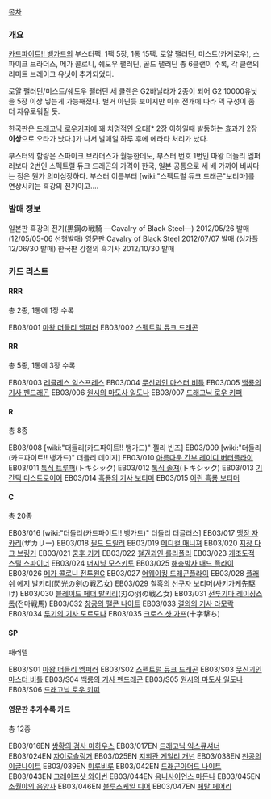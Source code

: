 [[목차]]

=== 개요 ===
[[카드파이트!! 뱅가드]]의 부스터팩. 1팩 5장, 1통 15팩.
로얄 팰러딘, 미스트(카게로우), 스파이크 브라더스, 메가 콜로니, 쉐도우 팰러딘, 골드 팰러딘 총 6클랜이 수록, 각 클랜의 리미트 브레이크 유닛이 추가되었다.

로얄 팰러딘/미스트/쉐도우 팰러딘 세 클랜은 G2바닐라가 2종이 되어 G2 10000유닛을 5장 이상 넣는게 가능해졌다. 별거 아닌듯 보이지만 이후 전개에 따라 덱 구성이 좀 더 자유로워질 듯.

한국판은 [[드래고닉 로우키퍼]]에 꽤 치명적인 오타[* 2장 이하일때 발동하는 효과가 2장 '''이상'''으로 오타가 났다.]가 나서 발매일 하루 후에 에라타 처리가 났다.

부스터의 함량은 스파이크 브라더스가 월등한데도, 부스터 번호 1번인 마왕 더들리 엠퍼러보다 2번인 스펙트럴 듀크 드래곤의 가격이 한국, 일본 공통으로 세 배 가까이 비싸다는 점은 뭔가 의미심장하다. 부스터 이름부터 [wiki:"스펙트럴 듀크 드래곤"보티마]를 연상시키는 흑강의 전기이고….

=== 발매 정보 ===
일본판 흑강의 전기(黒鋼の戦騎 ―Cavalry of Black Steel―) 2012/05/26 발매 (12/05/05-06 선행발매)
영문판 Cavalry of Black Steel 2012/07/07 발매 (싱가폴 12/06/30 발매)
한국판 강철의 흑기사 2012/10/30 발매
=== 카드 리스트 ===

==== RRR ====
총 2종, 1통에 1장 수록

EB03/001 [[마왕 더들리 엠퍼러]]
EB03/002 [[스펙트럴 듀크 드래곤]]

==== RR ====
총 5종, 1통에 3장 수록

EB03/003 [[레클레스 익스프레스]]
EB03/004 [[무신괴인 마스터 비틀]]
EB03/005 [[백룡의 기사 펜드래곤]]
EB03/006 [[원시의 마도사 일도나]]
EB03/007 [[드래고닉 로우 키퍼]]

==== R ====
총 8종

EB03/008 [wiki:"더들리(카드파이트!! 뱅가드)" 젤리 빈즈]
EB03/009 [wiki:"더들리(카드파이트!! 뱅가드)" 더들리 데이지]
EB03/010 [[아름다운 간부 레이디 버터플라이]]
EB03/011 [[톡식 트루퍼]](トキシック)
EB03/012 [[톡식 솔져]](トキシック)
EB03/013 [[기간틱 디스트로이어]]
EB03/014 [[흑룡의 기사 보티머]]
EB03/015 [[어린 흑룡 보티머]]

==== C ====
총 20종

EB03/016 [wiki:"더들리(카드파이트!! 뱅가드)" 더들리 더글러스]
EB03/017 [[맹장 자카리]](ザカリー)
EB03/018 [[필드 드릴러]]
EB03/019 [[메디컬 매니져]]
EB03/020 [[지장 다크 브링거]]
EB03/021 [[쿵후 키커]]
EB03/022 [[철권괴인 롤리폴리]]
EB03/023 [[개조도적 스틸 스파이더]]
EB03/024 [[머시닝 모스키토]]
EB03/025 [[해충박사 매드 플라이]]
EB03/026 [[메가 콜로니 전투원C]]
EB03/027 [[어웨이킹 드래곤플라이]]
EB03/028 [[플래쉬 에지 발키리]](閃光の剣の戦乙女)
EB03/029 [[칠흑의 선구자 보티머]](사키가케先駆け)
EB03/030 [[블레이드 페더 발키리]](刃の羽の戦乙女)
EB03/031 [[전투기마 레이징스톰]](전마戦馬)
EB03/032 [[창공의 팰콘 나이트]]
EB03/033 [[결의의 기사 라모락]]
EB03/034 [[투기의 기사 도르도나]]
EB03/035 [[크로스 샷 가프]](十字撃ち)

==== SP ====
패러렐

EB03/S01 [[마왕 더들리 엠퍼러]]
EB03/S02 [[스펙트럴 듀크 드래곤]]
EB03/S03 [[무신괴인 마스터 비틀]]
EB03/S04 [[백룡의 기사 펜드래곤]]
EB03/S05 [[원시의 마도사 일도나]]
EB03/S06 [[드래고닉 로우 키퍼]]

==== 영문판 추가수록 카드 ====
총 12종

EB03/016EN [[쌍황의 검사 마하우스]]
EB03/017EN [[드래고닉 익스큐셔너]]
EB03/024EN [[자이로슬링거]]
EB03/025EN [[지휘관 게일리 개넌]]
EB03/038EN [[천공의 이글나이트]]
EB03/039EN [[미루비루]]
EB03/042EN [[드래곤아머드 나이트]]
EB03/043EN [[그레이프샷 와이번]]
EB03/044EN [[옴니사이언스 마돈나]]
EB03/045EN [[소월야의 음양사]]
EB03/046EN [[블루스케일 디어]]
EB03/047EN [[페탈 페어리]]
